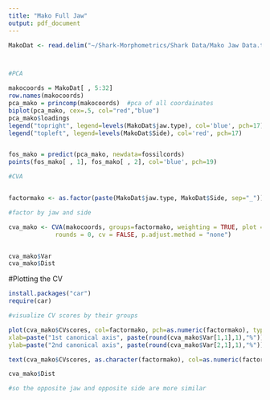 ```yaml
---
title: "Mako Full Jaw"
output: pdf_document
---
```


```r

MakoDat <- read.delim("~/Shark-Morphometrics/Shark Data/Mako Jaw Data.txt")



#PCA

makocoords = MakoDat[ , 5:32]
row.names(makocoords)
pca_mako = princomp(makocoords)  #pca of all coordainates
biplot(pca_mako, cex=.5, col="red","blue")
pca_mako$loadings
legend("topright", legend=levels(MakoDat$jaw.type), col='blue', pch=17)
legend("topleft", legend=levels(MakoDat$Side), col='red', pch=17)


fos_mako = predict(pca_mako, newdata=fossilcords)
points(fos_mako[ , 1], fos_mako[ , 2], col='blue', pch=19)

#CVA


factormako <- as.factor(paste(MakoDat$jaw.type, MakoDat$Side, sep="_"))

#factor by jaw and side

cva_mako <- CVA(makocoords, groups=factormako, weighting = TRUE, plot = TRUE,
             rounds = 0, cv = FALSE, p.adjust.method = "none")


cva_mako$Var
cva_mako$Dist


```

#Plotting the CV

```r

install.packages("car")
require(car)

#visualize CV scores by their groups 

plot(cva_mako$CVscores, col=factormako, pch=as.numeric(factormako), typ="n",asp=1,
xlab=paste("1st canonical axis", paste(round(cva_mako$Var[1,1],1),"%")),
ylab=paste("2nd canonical axis", paste(round(cva_mako$Var[2,1],1),"%")))

text(cva_mako$CVscores, as.character(factormako), col=as.numeric(factormako), cex=.7)

cva_mako$Dist

#so the opposite jaw and opposite side are more similar

```













